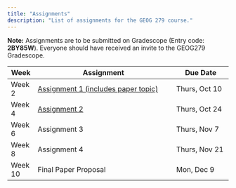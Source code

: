 ```yaml
---
title: "Assignments"
description: "List of assignments for the GEOG 279 course."
---
```


**Note:** Assignments are to be submitted on Gradescope (Entry code: **2BY85W**). Everyone should have received an invite to the GEOG279 Gradescope.

| **Week** | **Assignment**                                   | **Due Date**       |
|----------|-------------------------------------------------|--------------------|
| Week 2   | [Assignment 1 (includes paper topic)](https://colab.research.google.com/drive/1SaXpt9wymm00qbPZevf4sHnS0h4RNP-B?usp=sharing) | Thurs, Oct 10      |
| Week 4   | [Assignment 2](https://colab.research.google.com/drive/1qe7KkR5VX4ByQURT8JEGJZQhRzSr5rdT?usp=sharing)                                     | Thurs, Oct 24      |
| Week 6   | Assignment 3                                     | Thurs, Nov 7       |
| Week 8   | Assignment 4                                     | Thurs, Nov 21      |
| Week 10  | Final Paper Proposal                             | Mon, Dec 9         |